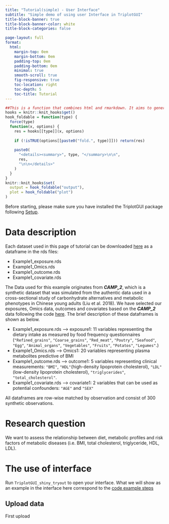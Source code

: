 ```yaml
---
title: "Tutorial(simple) - User Interface"
subtitle: "Simple demo of using user Interface in TriplotGUI"
title-block-banner: true
title-block-banner-color: white
title-block-categories: false

page-layout: full
format:
  html: 
    margin-top: 0em
    margin-bottom: 0em
    padding-top: 0em
    padding-bottom: 0em
    minimal: true
    smooth-scroll: true
    fig-responsive: true
    toc-location: right
    toc-depth: 5
    toc-title: Tutorial
---
```


```r
##This is a function that combines html and rmarkdown. It aims to generate a button that could hide output or plot (fold.output=T or fold.plot=T).
hooks = knitr::knit_hooks$get()
hook_foldable = function(type) {
  force(type)
  function(x, options) {
    res = hooks[[type]](x, options)
    
    if (!isTRUE(options[[paste0("fold.", type)]])) return(res)
    
    paste0(
      "<details><summary>", type, "</summary>\n\n",
      res,
      "\n\n</details>"
    )
  }
}
knitr::knit_hooks$set(
  output = hook_foldable("output"),
  plot = hook_foldable("plot")
)
```

Before starting, please make sure you have installed the TriplotGUI package following [Setup](installation.qmd){target="_blank"}.


# Data description
Each dataset used in this page of tutorial can be downloaded [here](https://gitlab.com/YingxiaoYan/triplotgui/-/blob/main/Example_data){target="_blank"} as a dataframe in the rds files:

-    Example1_exposure.rds
-    Example1_Omics.rds
-    Example1_outcome.rds
-    Example1_covariate.rds

The Data used for this example originates from ***CAMP_2***, which is a synthetic dataset that was simulated from the authentic data used in a cross-sectional study of carbonhydrate alternatives and metabolic phenotypes in Chinese young adults (Liu et al. 2018). We have selected our exposures, Omics data, outcomes and covariates based on the ***CAMP_2*** data following the code [here](https://gitlab.com/YingxiaoYan/triplotgui/-/blob/main/Tutorial_code/Data_cleaning_CAMP_2.R){target="_blank"}. The brief description of these dataframes is shown as below.

-    Example1_exposure.rds --> exposure1:  11 variables representing the dietary intake as measured by food frequency questionnaires (`"Refined_grains"`, `"Coarse_grains"`, `"Red_meat"`, `"Poutry"`, `"Seafood"`, `"Egg"`, `"Animal_organs"`, `"Vegetables"`, `"Fruits"`, `"Potatos"`, `"Legumes"`.)
-    Example1_Omics.rds -->  Omics1: 20 variables representing plasma metabolites predictive of BMI
-    Example1_outcome.rds --> outcome1: 5 variables representing clinical measurements: `"BMI"`, `"HDL"`(high-density lipoprotein cholesterol), `"LDL"`(low-density lipoprotein cholesterol), `"triglycerides"`, `"total_cholesterol"`.
-    Example1_covariate.rds --> covariate1: 2 variables that can be used as potential confounders: `"AGE"` and `"SEX"`

All dataframes are row-wise matched by observation and consist of 300 synthetic observations.


# Research question
We want to assess the relationship between diet, metabolic profiles and risk factors of metabolic diseases (i.e. BMI, total cholesterol, triglyceride, HDL, LDL).

# The use of interface
Run `TriplotGUI_shiny_tryout` to open your interface. What we will show as an example in the interface here correspond to the [code example steps](https://yingxiaoyan.gitlab.io/triplotgui_tutorial/simple_code.html#step-1){target="_blank"}

## Upload data
First upload 
